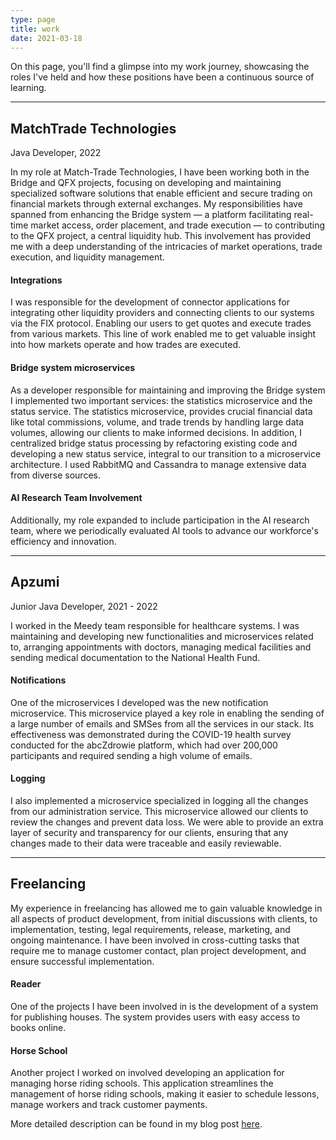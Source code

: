 ```yaml
---
type: page
title: work
date: 2021-03-18
---
```


On this page, you'll find a glimpse into my work journey, showcasing the roles I've held and how these positions have been a continuous source of learning.

---

<h2 style={{marginBottom: "5px"}}>MatchTrade Technologies</h2>
<p style={{color: "gray", margin: 0}}>Java Developer, 2022</p>

In my role at Match-Trade Technologies, I have been working both in the Bridge and QFX projects, focusing on developing and maintaining specialized software solutions that enable efficient and secure trading on financial markets through external exchanges. My responsibilities have spanned from enhancing the Bridge system — a platform facilitating real-time market access, order placement, and trade execution — to contributing to the QFX project, a central liquidity hub. This involvement has provided me with a deep understanding of the intricacies of market operations, trade execution, and liquidity management.

#### Integrations
I was responsible for the development of connector applications for integrating other liquidity providers and connecting clients to our systems via the FIX protocol. Enabling our users to get quotes and execute trades from various markets. This line of work enabled me to get valuable insight into how markets operate and how trades are executed.

#### Bridge system microservices
As a developer responsible for maintaining and improving the Bridge system I implemented two important services: the statistics microservice and the status service. The statistics microservice, provides crucial financial data like total commissions, volume, and trade trends by handling large data volumes, allowing our clients to make informed decisions. In addition, I centralized bridge status processing by refactoring existing code and developing a new status service, integral to our transition to a microservice architecture. I used RabbitMQ and Cassandra to manage extensive data from diverse sources.

#### AI Research Team Involvement
Additionally, my role expanded to include participation in the AI research team, where we periodically evaluated AI tools to advance our workforce's efficiency and innovation.

---

<h2 style={{marginBottom: "5px"}}>Apzumi</h2>
<p style={{color: "gray", margin: 0}}>Junior Java Developer, 2021 - 2022</p>

I worked in the Meedy team responsible for healthcare systems. I was maintaining and developing new functionalities and microservices related to, arranging appointments with doctors, managing medical facilities and sending medical documentation to the National Health Fund.

#### Notifications
One of the microservices I developed was the new notification microservice. This microservice played a key role in enabling the sending of a large number of emails and SMSes from all the services in our stack. Its effectiveness was demonstrated during the COVID-19 health survey conducted for the abcZdrowie platform, which had over 200,000 participants and required sending a high volume of emails.

#### Logging
I also implemented a microservice specialized in logging all the changes from our administration service. This microservice allowed our clients to review the changes and prevent data loss. We were able to provide an extra layer of security and transparency for our clients, ensuring that any changes made to their data were traceable and easily reviewable.

---

<h2 style={{marginBottom: "5px"}}>Freelancing</h2>

My experience in freelancing has allowed me to gain valuable knowledge in all aspects of product development, from initial discussions with clients, to implementation, testing, legal requirements, release, marketing, and ongoing maintenance. I have been involved in cross-cutting tasks that require me to manage customer contact, plan project development, and ensure successful implementation.

#### Reader
One of the projects I have been involved in is the development of a system for publishing houses. The system provides users with easy access to books online.

#### Horse School
Another project I worked on involved developing an application for managing horse riding schools. This application streamlines the management of horse riding schools, making it easier to schedule lessons, manage workers and track customer payments.

More detailed description can be found in my blog post [here](/posts/aplilab).
